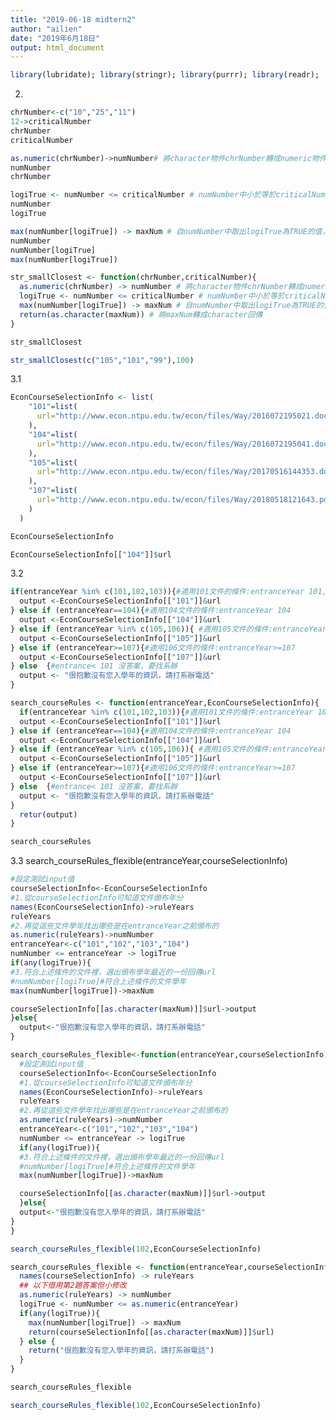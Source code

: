 ```yaml
---
title: "2019-06-18 midtern2"
author: "ailien"
date: "2019年6月18日"
output: html_document
---
```


```r
library(lubridate); library(stringr); library(purrr); library(readr);
```

2.

```r
chrNumber<-c("10","25","11")
12->criticalNumber
chrNumber
criticalNumber
```
```r
as.numeric(chrNumber)->numNumber# 將character物件chrNumber轉成numeric物件numNumber
numNumber
chrNumber
```
```r
logiTrue <- numNumber <= criticalNumber # numNumber中小於等於criticalNumber的元素logic判斷值
numNumber
logiTrue 
```

```r
max(numNumber[logiTrue]) -> maxNum # 自numNumber中取出logiTrue為TRUE的值，找出當中最大的存在maxNum
numNumber
numNumber[logiTrue]
max(numNumber[logiTrue])
```

```r
str_smallClosest <- function(chrNumber,criticalNumber){
  as.numeric(chrNumber) -> numNumber # 將character物件chrNumber轉成numeric物件numNumber
  logiTrue <- numNumber <= criticalNumber # numNumber中小於等於criticalNumber的元素logic判斷值
  max(numNumber[logiTrue]) -> maxNum # 自numNumber中取出logiTrue為TRUE的值，找出當中最大的存在maxNum
  return(as.character(maxNum)) # 將maxNum轉成character回傳
}

str_smallClosest
```

```r
str_smallClosest(c("105","101","99"),100)
```

3.1
```r
EconCourseSelectionInfo <- list(
    "101"=list(
      url="http://www.econ.ntpu.edu.tw/econ/files/Way/2016072195021.doc"
    ),
    "104"=list(
      url="http://www.econ.ntpu.edu.tw/econ/files/Way/2016072195041.doc"
    ),
    "105"=list(
      url="http://www.econ.ntpu.edu.tw/econ/files/Way/20170516144353.doc"
    ),
    "107"=list(
      url="http://www.econ.ntpu.edu.tw/econ/files/Way/20180518121643.pdf"
    )
  )

EconCourseSelectionInfo
```

```r
EconCourseSelectionInfo[["104"]]$url
```

3.2

```r
if(entranceYear %in% c(101,102,103)){#適用101文件的條件:entranceYear 101,102,103
  output <-EconCourseSelectionInfo[["101"]]&url
} else if (entranceYear==104){#適用104文件的條件:entranceYear 104
  output <-EconCourseSelectionInfo[["104"]]&url
} else if (entranceYear %in% c(105,106)){ #適用105文件的條件:entranceYear 105 106
  output <-EconCourseSelectionInfo[["105"]]&url
} else if (entranceYear>=107){#適用106文件的條件:entranceYear>=107
  output <-EconCourseSelectionInfo[["107"]]&url
} else  {#entrance< 101 沒答案，要找系辦
  output <- "很抱歉沒有您入學年的資訊，請打系辦電話"
}
```




```r
search_courseRules <- function(entranceYear,EconCourseSelectionInfo){
  if(entranceYear %in% c(101,102,103)){#適用101文件的條件:entranceYear 101,102,103
  output <-EconCourseSelectionInfo[["101"]]&url
} else if (entranceYear==104){#適用104文件的條件:entranceYear 104
  output <-EconCourseSelectionInfo[["104"]]&url
} else if (entranceYear %in% c(105,106)){ #適用105文件的條件:entranceYear 105 106
  output <-EconCourseSelectionInfo[["105"]]&url
} else if (entranceYear>=107){#適用106文件的條件:entranceYear>=107
  output <-EconCourseSelectionInfo[["107"]]&url
} else  {#entrance< 101 沒答案，要找系辦
  output <- "很抱歉沒有您入學年的資訊，請打系辦電話"
}
  retur(output)
}

search_courseRules
```

3.3
search_courseRules_flexible(entranceYear,courseSelectionInfo)

```r
#設定測試input值
courseSelectionInfo<-EconCourseSelectionInfo
#1.從courseSelectionInfo可知道文件頒布年分
names(EconCourseSelectionInfo)->ruleYears
ruleYears
#2.再從這些文件學年找出哪些是在entranceYear之前頒布的
as.numeric(ruleYears)->numNumber
entranceYear<-c("101","102","103","104")
numNumber <= entranceYear -> logiTrue
if(any(logiTrue)){
#3.符合上述條件的文件裡，選出頒布學年最近的一份回傳url
#numNumber[logiTrue]#符合上述條件的文件學年
max(numNumber[logiTrue])->maxNum

courseSelectionInfo[[as.character(maxNum)]]$url->output
}else{
  output<-"很抱歉沒有您入學年的資訊，請打系辦電話"
}
```

```r
search_courseRules_flexible<-function(entranceYear,courseSelectionInfo){
  #設定測試input值
  courseSelectionInfo<-EconCourseSelectionInfo
  #1.從courseSelectionInfo可知道文件頒布年分
  names(EconCourseSelectionInfo)->ruleYears
  ruleYears
  #2.再從這些文件學年找出哪些是在entranceYear之前頒布的
  as.numeric(ruleYears)->numNumber
  entranceYear<-c("101","102","103","104")
  numNumber <= entranceYear -> logiTrue
  if(any(logiTrue)){
  #3.符合上述條件的文件裡，選出頒布學年最近的一份回傳url
  #numNumber[logiTrue]#符合上述條件的文件學年
  max(numNumber[logiTrue])->maxNum

  courseSelectionInfo[[as.character(maxNum)]]$url->output
  }else{
  output<-"很抱歉沒有您入學年的資訊，請打系辦電話"
}
}
```


```r
search_courseRules_flexible(102,EconCourseSelectionInfo)
```



```r
search_courseRules_flexible <- function(entranceYear,courseSelectionInfo){
  names(courseSelectionInfo) -> ruleYears
  ## 以下借用第2題答案但小修改
  as.numeric(ruleYears) -> numNumber
  logiTrue <- numNumber <= as.numeric(entranceYear)
  if(any(logiTrue)){
    max(numNumber[logiTrue]) -> maxNum
    return(courseSelectionInfo[[as.character(maxNum)]]$url)
  } else {
    return("很抱歉沒有您入學年的資訊，請打系辦電話")
  }
}

search_courseRules_flexible
```

```r
search_courseRules_flexible(102,EconCourseSelectionInfo)
```


